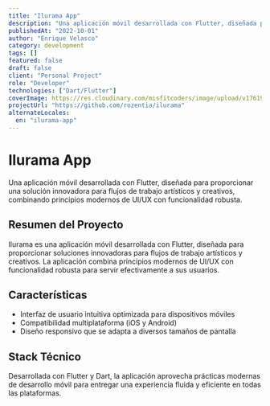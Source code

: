 ```yaml
---
title: "Ilurama App"
description: "Una aplicación móvil desarrollada con Flutter, diseñada para proporcionar una solución innovadora para flujos de trabajo artísticos y creativos, combinando principios modernos de UI/UX con funcionalidad robusta."
publishedAt: "2022-10-01"
author: "Enrique Velasco"
category: development
tags: []
featured: false
draft: false
client: "Personal Project"
role: "Developer"
technologies: ["Dart/Flutter"]
coverImage: https://res.cloudinary.com/misfitcoders/image/upload/v1761947941/eVelasco/covers/works/ilurama/ilurama-cover_qzrark.png
projectUrl: "https://github.com/rozentia/ilurama"
alternateLocales:
  en: "ilurama-app"
---
```


# Ilurama App

Una aplicación móvil desarrollada con Flutter, diseñada para proporcionar una solución innovadora para flujos de trabajo artísticos y creativos, combinando principios modernos de UI/UX con funcionalidad robusta.

## Resumen del Proyecto

Ilurama es una aplicación móvil desarrollada con Flutter, diseñada para proporcionar soluciones innovadoras para flujos de trabajo artísticos y creativos. La aplicación combina principios modernos de UI/UX con funcionalidad robusta para servir efectivamente a sus usuarios.

## Características

- Interfaz de usuario intuitiva optimizada para dispositivos móviles
- Compatibilidad multiplataforma (iOS y Android)
- Diseño responsivo que se adapta a diversos tamaños de pantalla

## Stack Técnico

Desarrollada con Flutter y Dart, la aplicación aprovecha prácticas modernas de desarrollo móvil para entregar una experiencia fluida y eficiente en todas las plataformas.
